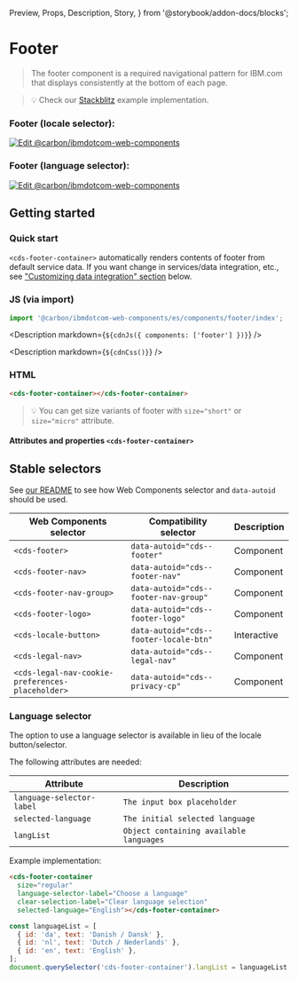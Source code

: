   Preview,
  Props,
  Description,
  Story,
} from '@storybook/addon-docs/blocks';

# Footer

> The footer component is a required navigational pattern for IBM.com that
> displays consistently at the bottom of each page.

> 💡 Check our
> [Stackblitz](https://stackblitz.com/github/carbon-design-system/carbon-for-ibm-dotcom/tree/main/packages/web-components/examples/stackblitz/components/footer)
> example implementation.

### Footer (locale selector):

[![Edit @carbon/ibmdotcom-web-components](https://developer.stackblitz.com/img/open_in_stackblitz.svg)](https://stackblitz.com/github/carbon-design-system/carbon-for-ibm-dotcom/tree/main/packages/web-components/examples/codesandbox/components/footer)

### Footer (language selector):

[![Edit @carbon/ibmdotcom-web-components](https://developer.stackblitz.com/img/open_in_stackblitz.svg)](https://stackblitz.com/github/carbon-design-system/carbon-for-ibm-dotcom/tree/main/packages/web-components/examples/codesandbox/components/footer-language-only)

## Getting started

### Quick start

`<cds-footer-container>` automatically renders contents of footer from default
service data. If you want change in services/data integration, etc., see
["Customizing data integration" section](#customizing-data-integration) below.

### JS (via import)

```javascript
import '@carbon/ibmdotcom-web-components/es/components/footer/index';
```

<Description markdown={`${cdnJs({ components: ['footer'] })}`} />

<Description markdown={`${cdnCss()}`} />

### HTML

```html
<cds-footer-container></cds-footer-container>
```

> 💡 You can get size variants of footer with `size="short"` or `size="micro"`
> attribute.

#### Attributes and properties `<cds-footer-container>`

<Props of="cds-footer-composite" />

## Stable selectors

See
[our README](https://github.com/carbon-design-system/carbon-for-ibm-dotcom/tree/main/packages/web-components#stable-selectors-for-analytics-and-integratione2e-testing-in-web-components)
to see how Web Components selector and `data-autoid` should be used.

| Web Components selector                          | Compatibility selector                 | Description |
| ------------------------------------------------ | -------------------------------------- | ----------- |
| `<cds-footer>`                                   | `data-autoid="cds--footer"`            | Component   |
| `<cds-footer-nav>`                               | `data-autoid="cds--footer-nav"`        | Component   |
| `<cds-footer-nav-group>`                         | `data-autoid="cds--footer-nav-group"`  | Component   |
| `<cds-footer-logo>`                              | `data-autoid="cds--footer-logo"`       | Component   |
| `<cds-locale-button>`                            | `data-autoid="cds--footer-locale-btn"` | Interactive |
| `<cds-legal-nav>`                                | `data-autoid="cds--legal-nav"`         | Component   |
| `<cds-legal-nav-cookie-preferences-placeholder>` | `data-autoid="cds--privacy-cp"`        | Component   |

### Language selector

The option to use a language selector is available in lieu of the locale
button/selector.

The following attributes are needed:

| Attribute                 | Description                             |
| ------------------------- | --------------------------------------- |
| `language-selector-label` | `The input box placeholder`             |
| `selected-language`       | `The initial selected language`         |
| `langList`                | `Object containing available languages` |

Example implementation:

```html
<cds-footer-container
  size="regular"
  language-selector-label="Choose a language"
  clear-selection-label="Clear language selection"
  selected-language="English"></cds-footer-container>
```

```javascript
const languageList = [
  { id: 'da', text: 'Danish / Dansk' },
  { id: 'nl', text: 'Dutch / Nederlands' },
  { id: 'en', text: 'English' },
];
document.querySelector('cds-footer-container').langList = languageList;
```

<Description markdown={contributing} />
